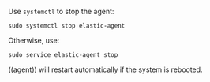 

Use `systemctl` to stop the agent:

```shell
sudo systemctl stop elastic-agent
```

Otherwise, use:

```shell
sudo service elastic-agent stop
```

<DocCallOut title="Note">
((agent)) will restart automatically if the system is rebooted.
</DocCallOut>

